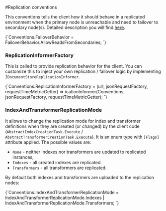 
#Replication conventions



This conventions tells the client how it should behave in a replicated environment when the primary node is unreachable and need to failover to secondary node(s). Detailed description you will
find [here](../../bundles/how-client-integrates-with-replication-bundle.mdx).

<TabItem value="failover_behavior" label="failover_behavior">
<CodeBlock language="csharp">
{`Conventions.FailoverBehavior = FailoverBehavior.AllowReadsFromSecondaries;
`}
</CodeBlock>
</TabItem>

### ReplicationInformerFactory

This is called to provide replication behavior for the client. You can customize this to inject your own replication / failover logic by implementing `IDocumentStoreReplicationInformer`.

<TabItem value="replication_informer" label="replication_informer">
<CodeBlock language="csharp">
{`Conventions.ReplicationInformerFactory = (url, jsonRequestFactory, requestTimeMetricGetter) =>
icationInformer(Conventions, jsonRequestFactory, requestTimeMetricGetter);
`}
</CodeBlock>
</TabItem>


### IndexAndTransformerReplicationMode

It allows to change the replication mode for index and transformer definitions when they are created (or changed) by the client code (`AbstractIndexCreationTask.Execute` / `AbstractTransformerCreationTask.Execute`). It is an enum type with `[Flags]` attribute applied. The possible values are:

* `None` - neither indexes nor transformers are updated to replicated instances,
* `Indexes` - all created indexes are replicated.
* `Transformers` - all transformers are replicated.

By default both indexes and transformers are uploaded to the replication nodes:

<TabItem value="index_and_transformer_replication_mode" label="index_and_transformer_replication_mode">
<CodeBlock language="csharp">
{`Conventions.IndexAndTransformerReplicationMode = IndexAndTransformerReplicationMode.Indexes |
                                                 IndexAndTransformerReplicationMode.Transformers;
`}
</CodeBlock>
</TabItem>
